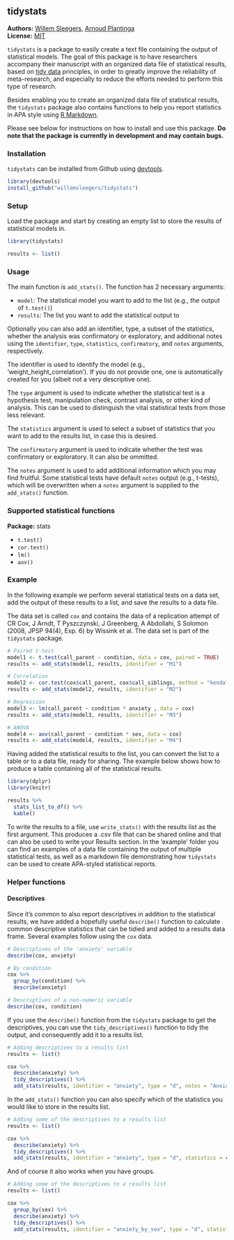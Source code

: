 <!-- README.md is generated from README.Rmd. Please edit that file -->

tidystats
---------------

**Authors:** [Willem Sleegers](http://willemsleegers.com/), [Arnoud Plantinga](http://www.arnoudplantinga.nl/)<br/>
**License:** [MIT](https://opensource.org/licenses/MIT)

`tidystats` is a package to easily create a text file containing the output of statistical models. The goal of this package is to have researchers accompany their manuscript with an organized data file of statistical results, based on [tidy data](http://vita.had.co.nz/papers/tidy-data.html) principles, in order to greatly improve the reliability of meta-research, and especially to reduce the efforts needed to perform this type of research.

Besides enabling you to create an organized data file of statistical results, the `tidystats` package also contains functions to help you report statistics in APA style using [R Markdown](http://rmarkdown.rstudio.com).

Please see below for instructions on how to install and use this package. **Do note that the package is currently in development and may contain bugs.**

### Installation

`tidystats` can be installed from Github using [devtools](https://github.com/hadley/devtools). 

```r
library(devtools)
install_github("willemsleegers/tidystats")
```

### Setup

Load the package and start by creating an empty list to store the results of statistical models in.

```r
library(tidystats)

results <- list()
```

### Usage

The main function is `add_stats()`. The function has 2 necessary arguments:

- `model`: The statistical model you want to add to the list (e.g., the output of `t.test()`)
- `results`: The list you want to add the statistical output to

Optionally you can also add an identifier, type, a subset of the statistics, whether the analysis was confirmatory or exploratory, and additional notes using the `identifier`, `type`, `statistics`, `confirmatory`, and `notes` arguments, respectively. 

The identifier is used to identify the model (e.g., 'weight_height_correlation'). If you do not provide one, one is automatically created for you (albeit not a very descriptive one).

The `type` argument is used to indicate whether the statistical test is a hypothesis test, manipulation check, contrast analysis, or other kind of analysis. This can be used to distinguish the vital statistical tests from those less relevant.

The `statistics` argument is used to select a subset of statistics that you want to add to the results list, in case this is desired.

The `confirmatory` argument is used to indicate whether the test was confirmatory or exploratory. It can also be ommitted.

The `notes` argument is used to add additional information which you may find fruitful. Some statistical tests have default `notes` output (e.g., t-tests), which will be overwritten when a `notes` argument is supplied to the `add_stats()` function.

### Supported statistical functions

**Package:** stats

- `t.test()`
- `cor.test()`
- `lm()`
- `aov()`

### Example

In the following example we perform several statistical tests on a data set, add the output of these results to a list, and save the results to a data file.

The data set is called `cox` and contains the data of a replication attempt of CR Cox, J Arndt, T Pyszczynski, J Greenberg, A Abdollahi, S Solomon (2008, JPSP 94(4), Exp. 6) by Wissink et al. The data set is part of the `tidystats` package.

```r

# Paired t-test
model1 <- t.test(call_parent ~ condition, data = cox, paired = TRUE)
results <- add_stats(model1, results, identifier = "M1")

# Correlation
model2 <- cor.test(cox$call_parent, cox$call_siblings, method = "kendall", alternative = "greater")
results <- add_stats(model2, results, identifier = "M2")

# Regression
model3 <- lm(call_parent ~ condition * anxiety , data = cox)
results <- add_stats(model3, results, identifier = "M3")

# ANOVA
model4 <- aov(call_parent ~ condition * sex, data = cox)
results <- add_stats(model4, results, identifier = "M4")
```

Having added the statistical results to the list, you can convert the list to a table or to a data file, ready for sharing. The example below shows how to produce a table containing all of the statistical results.

```r
library(dplyr)
library(knitr)

results %>%
  stats_list_to_df() %>%
  kable()
```

To write the results to a file, use `write_stats()` with the results list as the first argument. This produces a .csv file that can be shared online and that can also be used to write your Results section. In the 'example' folder you can find an examples of a data file containing the output of multiple statistical tests, as well as a markdown file demonstrating how `tidystats` can be used to create APA-styled statistical reports.

### Helper functions

#### Descriptives

Since it's common to also report descriptives in addition to the statistical results, we have added a hopefully useful `describe()` function to calculate common descriptive statistics that can be tidied and added to a results data frame. Several examples follow using the `cox` data.

```r
# Descriptives of the 'anxiety' variable
describe(cox, anxiety)
```

```r
# By condition
cox %>%
  group_by(condition) %>%
  describe(anxiety)
```

```r
# Descriptives of a non-numeric variable
describe(cox, condition)
```

If you use the `describe()` function from the `tidystats` package to get the descriptives, you can use the `tidy_descriptives()` function to tidy the output, and consequently add it to a results list. 

```r
# Adding descriptives to a results list
results <- list()

cox %>%
  describe(anxiety) %>%
  tidy_descriptives() %>%
  add_stats(results, identifier = "anxiety", type = "d", notes = "Anxious attachment style")
```
In the `add_stats()` function you can also specify which of the statistics you would like to store in the results list.

```r
# Adding some of the descriptives to a results list
results <- list()

cox %>%
  describe(anxiety) %>%
  tidy_descriptives() %>%
  add_stats(results, identifier = "anxiety", type = "d", statistics = c("n", "M", "SD"))
```

And of course it also works when you have groups.

```r
# Adding some of the descriptives to a results list
results <- list()

cox %>%
  group_by(sex) %>%
  describe(anxiety) %>%
  tidy_descriptives() %>%
  add_stats(results, identifier = "anxiety_by_sex", type = "d", statistics = c("n", "M", "SD"))
```